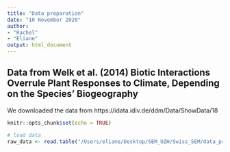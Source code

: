 ```yaml
---
title: "Data preparation"
date: "10 November 2020"
author: 
- "Rachel"
- "Eliane"
output: html_document
---
```



## Data from Welk et al. (2014) Biotic Interactions Overrule Plant Responses to Climate, Depending on the Species' Biogeography

We downloaded the data from https://idata.idiv.de/ddm/Data/ShowData/18



```r
knitr::opts_chunk$set(echo = TRUE)

# load data
raw_data <- read.table("/Users/eliane/Desktop/SEM_UZH/Swiss_SEM/data_preparation/18_4_data_Welk_etal_PlosOne.csv", sep=";", header=TRUE)




```

